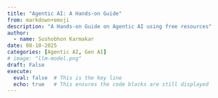 ```yaml
---
title: "Agentic AI: A Hands-on Guide"
from: markdown+emoji
description: "A Hands-on Guide on Agentic AI using free resources"
author:
  - name: Sushobhon Karmakar 
date: 08-10-2025
categories: [Agentic AI, Gen AI]
# image: "llm-model.png"
draft: False
execute:
  eval: false  # This is the key line
  echo: true   # This ensures the code blocks are still displayed
---
```



